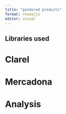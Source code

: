 ```yaml
---
title: "gendered products"
format: revealjs
editor: visual
---
```


## Libraries used

# Clarel

# Mercadona 

# Analysis
